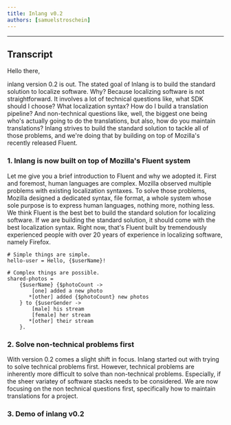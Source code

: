 ```yaml
---
title: Inlang v0.2
authors: [samuelstroschein]
---
```



<ReactPlayer url="https://youtu.be/87_pRYTC1YA" />

---

## Transcript

Hello there,

inlang version 0.2 is out. The stated goal of Inlang is to build the standard solution to localize software.
Why? Because localizing software is not straightforward. It involves a lot of technical questions like, what SDK should I choose?
What localization syntax? How do I build a translation pipeline?
And non-technical questions like, well, the biggest one being who's actually going to do
the translations, but also, how do you maintain translations?
Inlang strives to build the standard solution to tackle all of
those problems, and we're doing that by building on top of Mozilla's
recently released Fluent.

### 1. Inlang is now built on top of Mozilla's Fluent system

Let me give you a brief introduction to Fluent and why we adopted it.
First and foremost, human languages are complex.
Mozilla observed multiple problems with existing localization syntaxes.
To solve those problems, Mozilla designed a dedicated syntax, file format,
a whole system whose sole purpose is to express human languages,
nothing more, nothing less. We think Fluent is the best bet to build
the standard solution for localizing software. If we are building the
standard solution, it should come with the best localization syntax.
Right now, that's Fluent built by tremendously experienced people
with over 20 years of experience in localizing software, namely Firefox.

```fluent
# Simple things are simple.
hello-user = Hello, {$userName}!

# Complex things are possible.
shared-photos =
    {$userName} {$photoCount ->
        [one] added a new photo
       *[other] added {$photoCount} new photos
    } to {$userGender ->
        [male] his stream
        [female] her stream
       *[other] their stream
    }.
```

### 2. Solve non-technical problems first

With version 0.2 comes a slight shift in focus. Inlang started out with trying
to solve technical problems first. However, technical problems are inherently more difficult
to solve than non-technical problems. Especially, if the sheer variatey of software stacks
needs to be considered. We are now focusing on the non technical questions first, specifically
how to maintain translations for a project.

### 3. Demo of inlang v0.2

<ReactPlayer url="https://youtu.be/87_pRYTC1YA?t=162" />

